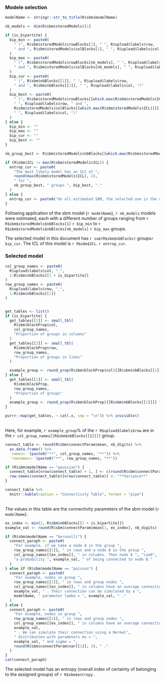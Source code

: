 
### Modele selection

```r
modelName <- stringr::str_to_title(R$sbm$modelName)

nb_models <- dim(R$sbm$storedModels)[1]

if (is_bipartite) {
  bip_min <- paste0(
    " (", R$sbm$storedModels$rowBlocks[1], " ", R$upload$labels$row,
    " and ", R$sbm$storedModels$colBlocks[1], " ", R$upload$labels$col, ")"
  )
  bip_max <- paste0(
    " (", R$sbm$storedModels$rowBlocks[nb_models], " ", R$upload$labels$row,
    " and ", R$sbm$storedModels$colBlocks[nb_models], " ", R$upload$labels$col, ")"
  )
  bip_cur <- paste0(
    " (", R$sbm$nbBlocks[[1]], " ", R$upload$labels$row,
    " and ", R$sbm$nbBlocks[[2]], " ", R$upload$labels$col, ")"
  )
  bip_best <- paste0(
    " (", R$sbm$storedModels$rowBlocks[[which.max(R$sbm$storedModels$ICL)]][[1]],
    " ", R$upload$labels$row, " and ",
    R$sbm$storedModels$colBlocks[[which.max(R$sbm$storedModels$ICL)]][[1]],
    " ", R$upload$labels$col, ")"
  )
} else {
  bip_min <- ""
  bip_max <- ""
  bip_cur <- ""
  bip_best <- ""
}

nb_group_best <- R$sbm$storedModels$nbBlocks[[which.max(R$sbm$storedModels$ICL)]][[1]]

if (R$sbm$ICL != max(R$sbm$storedModels$ICL)) {
  entrop_cur <- paste0(
    "The most likely model has an ILC of ",
    round(max(R$sbm$storedModels$ICL), 2),
    " for ",
    nb_group_best, " groups ", bip_best, "."
  )
} else {
  entrop_cur <- paste0("On all estimated SBM, the selected one is the most likely.")
}
```


Following application of the sbm model (`r modelName`), `r nb_models` models were estimated, each with a different number of groups ranging from `r R$sbm$storedModels$nbBlocks[1]` `r bip_min` to `r R$sbm$storedModels$nbBlocks[nb_models]` `r bip_max` groups.

The selected model in this document has `r sum(R$sbm$nbBlocks)` groups`r bip_cur`. The ICL of this model is `r R$sbm$ICL`. `r entrop_cur`.


### Selected model 

```r
col_group_names <- paste0(
  R$upload$labels$col, "_",
  1:R$sbm$nbBlocks[[1 + is_bipartite]]
)
row_group_names <- paste0(
  R$upload$labels$row, "_",
  1:R$sbm$nbBlocks[[1]]
)


get_tables <- list()
if (is_bipartite) {
  get_tables[[1]] <- small_tbl(
    R$sbm$blockProp$col,
    col_group_names,
    "Proportion of groups in columns"
  )
  get_tables[[2]] <- small_tbl(
    R$sbm$blockProp$row,
    row_group_names,
    "Proportion of groups in lines"
  )

  example_group <- round_prop(R$sbm$blockProp$col)[[R$sbm$nbBlocks[[1]]]] * 100
} else {
  get_tables[[1]] <- small_tbl(
    R$sbm$blockProp,
    row_group_names,
    "Proportion of groups"
  )
  example_group <- round_prop(R$sbm$blockProp)[[R$sbm$nbBlocks[[1]]]] * 100
}

purrr::map(get_tables, ~ cat(.x, sep = "\n")) %>% invisible()
```
<br>
Here, for example, `r example_group`\% of the `r R$upload$labels$row` are in the `r col_group_names[[R$sbm$nbBlocks[[1]]]]` group. 

```r
connect_table <- round(R$sbm$connectParam$mean, nb_digits) %>%
  as.data.frame() %>%
  `names<-`(paste0("**", col_group_names, "**")) %>%
  `rownames<-`(paste0("**", row_group_names, "**"))

if (R$sbm$modelName == "gaussian") {
  connect_table[nrow(connect_table) + 1, ] <- c(round(R$sbm$connectParam$var[[1]], 3), rep("", R$sbm$nbBlocks[[1 + is_bipartite]] - 1))
  row.names(connect_table)[nrow(connect_table)] <- "**Variance**"
}

connect_table %>%
  knitr::kable(caption = "Connectivity Table", format = "pipe")
```
<br> 
The values in this table are the connectivity parameters of the sbm model (`r modelName`).
```r
ex_index <- min(2, R$sbm$nbBlocks[[1 + is_bipartite]])
example_val <- round(R$sbm$connectParam$mean[1, ex_index], nb_digits)

if (R$sbm$modelName == "bernoulli") {
  connect_paraph <- paste0(
    "For example, if we take a node A in the group ",
    row_group_names[[1]], " in rows and a node B in the group ",
    col_group_names[[ex_index]], " in columns. Then node A ", "\ue0",
    "a probability ", example_val, " of being connected to node B."
  )
} else if (R$sbm$modelName == "poisson") {
  connect_paraph <- paste0(
    "For example, nodes in group ",
    row_group_names[[1]], " in rows and group nodes ",
    col_group_names[[ex_index]], " in columns have an average connection value of ",
    example_val, " . Their connection can be simulated by a ",
    modelName, " parameter lamba = ", example_val, " ."
  )
} else {
  connect_paraph <- paste0(
    "For example, nodes in group ",
    row_group_names[[1]], " in rows and group nodes ",
    col_group_names[[ex_index]], " in columns have an average connection value of ",
    example_val,
    " . We can simulate their connection using a Normal",
    " distribution with parameters mu = ",
    example_val, " and sigma = ",
    round(R$sbm$connectParam$var[[1]], 3), " ."
  )
}
cat(connect_paraph)
```
The selected model has an entropy (overall index of certainty of belonging to the assigned groups) of `r R$sbm$entropy` .
